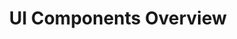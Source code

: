 ---
title: UI Components Overview
meta:
    title: Math button | Tiptap UI Component
    description: Add a button to your Tiptap editor that inserts math formulas. More in the docs!
    category: UI Components
---